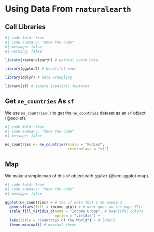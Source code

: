 # Using Data From `rnaturalearth`

## Call Libraries

```r
#| code-fold: true
#| code-summary: "Show the code"
#| message: false
#| warning: false

library(rnaturalearth) # natural earth data

library(ggplot2) # beautiful maps

library(dplyr) # data wrangling

library(sf) # simple (spatial) features

```

## Get `ne_countries` As `sf`

We use `ne_countries()` to get the `ne_countries` dataset as an `sf` object (@sec-sf).

```r
#| code-fold: true
#| code-summary: "Show the code"
#| message: false

ne_countries <- ne_countries(scale = "medium", 
                             returnclass = "sf") 

```

## Map

We make a simple map of this `sf` object with `ggplot` (@sec-ggplot-map).

```r
#| code-fold: true
#| code-summary: "Show the code"
#| message: false

ggplot(ne_countries) + # the sf data that I am mapping
  geom_sf(aes(fill = income_grp)) + # what goes on the map: FILL
  scale_fill_viridis_d(name = "Income Group", # beautiful colors
                       option = "viridis") +
  labs(title = "Countries of the World") + # labels
  theme_minimal() # minimal theme

```










